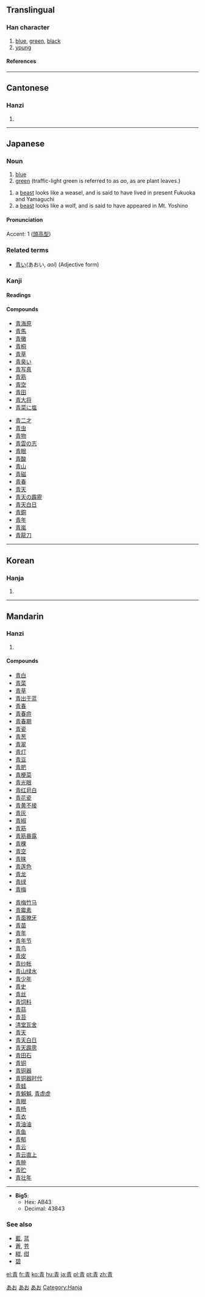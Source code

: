 {{see|靑}}<!-- may be replaced by zh-forms -->

==Translingual==
===Han character===
{{Han char|rn=174|rad=靑|as=00|sn=8|four=5022<sub>7</sub>|canj=手一月 (QMB)}}
# [[blue]], [[green]], [[black]]
# [[young]]
====References====
{{Han ref|kx=1381.191|dkj=42564|dj=1893.010|hdz=64046.010|uh=9752|ud=38738}}
----
==Cantonese==
===Hanzi===
{{yue-hanzi|jyut=|y=cheng1, ching1}}
# {{defn|Cantonese}}
----
== Japanese ==
[[Category:1000 Japanese basic words|あお]]
===Noun===
{{ja-noun|k|hira=あお|rom=ao}}
# [[blue]]
# [[green]] (traffic-light green is referred to as ''ao'', as are plant leaves.) 
{{ja-noun|k|hira=しい|rom=shī}}
# a [[beast]] looks like a weasel, and is said to have lived in present Fukuoka and Yamaguchi
# a [[beast]] looks like a wolf, and is said to have appeared in Mt. Yoshino  
====Pronunciation====
Accent: 1 ([[頭高型]]) 
===Related terms===
*[[青い]](あおい, ''aoi'') (Adjective form)

===Kanji===
{{ja-kanji|grade=1|rs=青00}}
====Readings====
{{ja-readings|on=[[せい]] (''[[sei]]''), [[しょう]] (''[[shō]]'')|kun=[[あお]] (''[[ao]]''), [[あおい]] ([[青い]], ''[[aoi]]'')}}

====Compounds====
{{top2}}
*[[青海原]]
*[[青馬]]
*[[青黴]]
*[[青桐]]
*[[青草]]
*[[青臭い]]
*[[青写真]]
*[[青筋]]
*[[青空]]
*[[青田]]
*[[青大将]]
*[[青菜に塩]]
{{mid2}}
*[[青二才]]
*[[青虫]]
*[[青物]]
*[[青雲の志]]
*[[青眼]]
*[[青酸]]
*[[青山]]
*[[青磁]]
*[[青春]]
*[[青天]]
*[[青天の霹靂]]
*[[青天白日]]
*[[青銅]]
*[[青年]]
*[[青嵐]]
*[[青龍刀]]
{{bottom}}
----
==Korean==
===Hanja===
{{ko-hanja|hangeul=청|eumhun=푸를|rv=cheong|mr=ch'ŏng|y=cheng}}
# {{defn|Korean}}
----
==Mandarin==
===Hanzi===
{{cmn-hanzi|pin=[[qīng]] (qing1)|wg=ch'ing<sup>1</sup>}}
# {{defn|Mandarin}}

====Compounds====
{{top2}}
*[[青白]]
*[[青菜]]
*[[青草]]
*[[青出于蓝]]
*[[青春]]
*[[青春痘]]
*[[青春期]]
*[[青瓷]]
*[[青葱]]
*[[青翠]]
*[[青灯]]
*[[青豆]]
*[[青肥]]
*[[青梗菜]]
*[[青光眼]]
*[[青红皂白]]
*[[青花瓷]]
*[[青黄不接]]
*[[青灰]]
*[[青椒]]
*[[青筋]]
*[[青筋暴露]]
*[[青稞]]
*[[青空]]
*[[青睐]]
*[[青莲色]]
*[[青龙]]
*[[青绿]]
*[[青梅]]
{{mid2}}
*[[青梅竹马]]
*[[青霉素]]
*[[青面獠牙]]
*[[青苗]]
*[[青年]]
*[[青年节]]
*[[青鸟]]
*[[青皮]]
*[[青纱帐]]
*[[青山绿水]]
*[[青少年]]
*[[青史]]
*[[青丝]]
*[[青饲料]]
*[[青蒜]]
*[[青苔]]
*[[清堂瓦舍]]
*[[青天]]
*[[青天白日]]
*[[青天霹雳]]
*[[青田石]]
*[[青铜]]
*[[青铜器]]
*[[青铜器时代]]
*[[青蛙]]
*[[青魆魆]], [[青虚虚]]
*[[青眼]]
*[[青杨]]
*[[青衣]]
*[[青油油]]
*[[青鱼]]
*[[青郁]]
*[[青云]]
*[[青云直上]]
*[[青肿]]
*[[青贮]]
*[[青壮年]]
{{bottom}}
----
* '''Big5''':
** Hex: AB43
** Decimal: 43843

===See also===
*[[藍]], [[蓝]]
*[[蒼]], [[苍]]
*[[紺]], [[绀]]
*[[碧]]

[[Category:Japanese nouns|あお]]


[[Category:ja:Colors|あお]]
[[Category:Hanja]]

[[el:青]]
[[fr:青]]
[[ko:青]]
[[hu:青]]
[[ja:青]]
[[pl:青]]
[[pt:青]]
[[zh:青]]